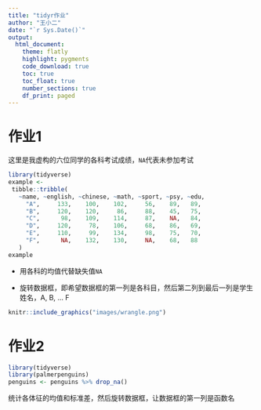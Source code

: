 ```yaml
---
title: "tidyr作业"
author: "王小二"
date: "`r Sys.Date()`"
output: 
  html_document:
    theme: flatly
    highlight: pygments
    code_download: true
    toc: true
    toc_float: true
    number_sections: true
    df_print: paged
---
```


# 作业1

这里是我虚构的六位同学的各科考试成绩，`NA`代表未参加考试

```r
library(tidyverse)
example <- 
 tibble::tribble(
   ~name, ~english, ~chinese, ~math, ~sport, ~psy, ~edu,
     "A",     133,    100,    102,     56,    89,   89,
     "B",     120,    120,     86,     88,    45,   75,
     "C",      98,    109,    114,     87,    NA,   84,
     "D",     120,     78,    106,     68,    86,   69,
     "E",     110,     99,    134,     98,    75,   70,
     "F",      NA,    132,    130,     NA,    68,   88
   )
example
```


- 用各科的均值代替缺失值`NA`


- 旋转数据框，即希望数据框的第一列是各科目，然后第二列到最后一列是学生姓名，A, B, ... F


```r
knitr::include_graphics("images/wrangle.png")
```



# 作业2

```r
library(tidyverse)
library(palmerpenguins)
penguins <- penguins %>% drop_na()
```

统计各体征的均值和标准差，然后旋转数据框，让数据框的第一列是函数名
